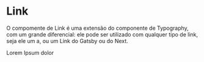 

<Meta title='Data Display|Link' />

# Link

O compomente de Link é uma extensão do componente de Typography, com um grande diferencial: ele pode ser utilizado com qualquer tipo de link, seja ele um a, ou um Link do Gatsby ou do Next.

<Preview>
  <Story
    name='Link'
    parameters={{
      design: {
        type: 'figma',
        url: 'https://www.figma.com/file/O3bKxIcsj2rc1FNIRclJyT/Saturn-System?node-id=18%3A1'
      }
    }}
  >
    <ThemeProvider>
      <Link to='https://nave.rs' target='_blank' color='gray.800' as='p' propPath='href'>
        Lorem Ipsum dolor
      </Link>
    </ThemeProvider>
  </Story>
</Preview>

<Props of={Link} />
